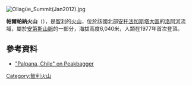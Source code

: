 [[Image:Ollagüe_Summit(Jan2012).jpg|right]]
{{Coord|21|32|48|S|68|31|21|W|display=title}}

'''帕爾帕納火山'''（{{lang-es|Volcán Palpana}}），是[[智利|智利]]的[[火山|火山]]，位於該國北部[[安托法加斯塔大區|安托法加斯塔大區]]的[[洛阿河|洛阿河]]流域，屬於[[安第斯山脈|安第斯山脈]]的一部分，海拔高度6,040米，人類在1977年首次登頂。

==參考資料==
* [http://www.peakbagger.com/peak.aspx?pid=8514 "Palpana, Chile" on Peakbagger] {{Wayback|url=http://www.peakbagger.com/peak.aspx?pid=8514 |date=20210116100009 }}

{{Chile-geo-stub}}
[[Category:智利火山|Category:智利火山]]